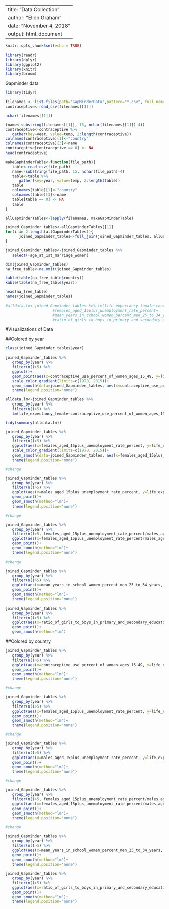 
---
title: "Data Collection"
author: "Ellen Graham"
date: "November 4, 2018"
output: html_document
---

```{r setup, include=FALSE}
knitr::opts_chunk$set(echo = TRUE)
```

```{r}
library(readr)
library(dplyr)
library(ggplot2)
library(knitr)
library(broom)
```



Gapminder data
```{r}
library(tidyr)

filenames <- list.files(path="GapMinderData",pattern="*.csv", full.names=TRUE)
contraceptive<-read_csv(filenames[[1]])

nchar(filenames[[1]])

(name<-substring(filenames[[1]], 15, nchar(filenames[[1]])-4))
contraceptive<-contraceptive %>% 
   gather(key=year, value=temp, 2:length(contraceptive))
colnames(contraceptive)[1]<-"country"
colnames(contraceptive)[3]<-name
contraceptive[contraceptive == 0] <- NA
head(contraceptive)
```

```{r}
makeGapMinderTable<-function(file_path){
   table<-read_csv(file_path)
   name<-substring(file_path, 15, nchar(file_path)-4)
   table<-table %>% 
      gather(key=year, value=temp, 2:length(table))
   table
   colnames(table)[1]<-"country"
   colnames(table)[3]<-name
   table[table == 0] <- NA
   table
}
```

```{r}
allGapminderTables<-lapply(filenames, makeGapMinderTable)
```



```{r}
joined_Gapminder_tables<-allGapminderTables[[1]]
for(i in 2:length(allGapminderTables)){
      joined_Gapminder_tables<-full_join(joined_Gapminder_tables, allGapminderTables[[i]], by=c("country", "year"))
}

joined_Gapminder_tables<-joined_Gapminder_tables %>% 
   select(-age_at_1st_marriage_women)

dim(joined_Gapminder_tables)
na_free_table<-na.omit(joined_Gapminder_tables)

```

```{r}
kable(table(na_free_table$country))
kable(table(na_free_table$year))

```





```{r}
head(na_free_table)
names(joined_Gapminder_tables)
```

```{r}
#alldata.lm<-joined_Gapminder_tables %>% lm(life_expectancy_female~contraceptive_use_percent_of_women_ages_15_49+
                     #females_aged_15plus_unemployment_rate_percent+
                     #mean_years_in_school_women_percent_men_25_to_34_years+
                     #ratio_of_girls_to_boys_in_primary_and_secondary_education_perc+country, data=.)


```

#Visualizations of Data

##Colored by year
```{r}
class(joined_Gapminder_tables$year)

joined_Gapminder_tables %>%
   group_by(year) %>% 
   filter(n()>5) %>% 
   ggplot()+
   geom_point(aes(x=contraceptive_use_percent_of_women_ages_15_49, y=life_expectancy_female, color=as.numeric(year)))+
   scale_color_gradient(limits=c(1970, 2015))+
   geom_smooth(data=joined_Gapminder_tables, aes(x=contraceptive_use_percent_of_women_ages_15_49, y=life_expectancy_female, fill=year), method="lm", se=FALSE)+
   theme(legend.position="none")
```

```{r}
alldata.lm<-joined_Gapminder_tables %>% 
   group_by(year) %>% 
   filter(n()>5) %>% 
   lm(life_expectancy_female~contraceptive_use_percent_of_women_ages_15_49*year, data=.)

tidy(summary(alldata.lm))
```

```{r}
joined_Gapminder_tables %>%
   group_by(year) %>% 
   filter(n()>5) %>% 
   ggplot(aes(x=females_aged_15plus_unemployment_rate_percent, y=life_expectancy_female, color=as.numeric(year)))+
   scale_color_gradient(limits=c(1970, 2015))+
   geom_smooth(data=joined_Gapminder_tables, aes(x=females_aged_15plus_unemployment_rate_percent, y=life_expectancy_female, fill=year), method="lm", se=FALSE)+
   theme(legend.position="none")

#change
```

```{r}
joined_Gapminder_tables %>%
   group_by(year) %>% 
   filter(n()>5) %>% 
   ggplot(aes(x=males_aged_15plus_unemployment_rate_percent, y=life_expectancy_female, color=year))+
   geom_point()+
   geom_smooth(method="lm")+
   theme(legend.position="none")

#change
```

```{r}
joined_Gapminder_tables %>%
   group_by(year) %>% 
   filter(n()>5, females_aged_15plus_unemployment_rate_percent/males_aged_15plus_unemployment_rate_percent<20) %>% 
   ggplot(aes(x=females_aged_15plus_unemployment_rate_percent/males_aged_15plus_unemployment_rate_percent, y=life_expectancy_female, color=year))+
   geom_point()+
   geom_smooth(method="lm")+
   theme(legend.position="none")

#change
```

```{r}
joined_Gapminder_tables %>%
   group_by(year) %>% 
   filter(n()>5) %>% 
   ggplot(aes(x=mean_years_in_school_women_percent_men_25_to_34_years, y=life_expectancy_female, color=year))+
   geom_point()+
   geom_smooth(method="lm")+
   theme(legend.position="none")

```

```{r}
joined_Gapminder_tables %>%
   group_by(year) %>% 
   filter(n()>5) %>% 
   ggplot(aes(x=ratio_of_girls_to_boys_in_primary_and_secondary_education_perc, y=life_expectancy_female, color=year))+
   geom_point()+
   geom_smooth(method="lm")

```

##Colored by country
```{r}
joined_Gapminder_tables %>%
   group_by(year) %>% 
   filter(n()>5) %>% 
   ggplot(aes(x=contraceptive_use_percent_of_women_ages_15_49, y=life_expectancy_female, color=country))+
   geom_point()+
   geom_smooth(method="lm")+
   theme(legend.position="none")

#change
```

```{r}
joined_Gapminder_tables %>%
   group_by(year) %>% 
   filter(n()>5) %>% 
   ggplot(aes(x=females_aged_15plus_unemployment_rate_percent, y=life_expectancy_female, color=country))+
   geom_point()+
   geom_smooth(method="lm")+
   theme(legend.position="none")

#change
```

```{r}
joined_Gapminder_tables %>%
   group_by(year) %>% 
   filter(n()>5) %>% 
   ggplot(aes(x=males_aged_15plus_unemployment_rate_percent, y=life_expectancy_female, color=country))+
   geom_point()+
   geom_smooth(method="lm")+
   theme(legend.position="none")

#change
```

```{r}
joined_Gapminder_tables %>%
   group_by(year) %>% 
   filter(n()>5, females_aged_15plus_unemployment_rate_percent/males_aged_15plus_unemployment_rate_percent<20) %>% 
   ggplot(aes(x=females_aged_15plus_unemployment_rate_percent/males_aged_15plus_unemployment_rate_percent, y=life_expectancy_female, color=country))+
   geom_point()+
   geom_smooth(method="lm")+
   theme(legend.position="none")

#change
```

```{r}
joined_Gapminder_tables %>%
   group_by(year) %>% 
   filter(n()>5) %>% 
   ggplot(aes(x=mean_years_in_school_women_percent_men_25_to_34_years, y=life_expectancy_female, color=country))+
   geom_point()+
   geom_smooth(method="lm")+
   theme(legend.position="none")

```

```{r}
joined_Gapminder_tables %>%
   group_by(year) %>% 
   filter(n()>5) %>% 
   ggplot(aes(x=ratio_of_girls_to_boys_in_primary_and_secondary_education_perc, y=life_expectancy_female, color=country))+
   geom_point()+
   geom_smooth(method="lm")+
   theme(legend.position="none")

```






